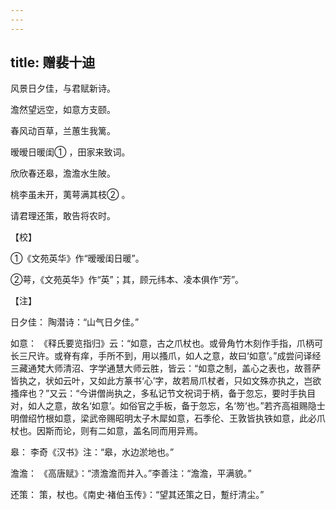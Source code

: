 ```yaml
---
---
---
```

title: 赠裴十迪
---




风景日夕佳，与君赋新诗。

澹然望远空，如意方支颐。

春风动百草，兰蕙生我篱。

暧暧日暖闺① ，田家来致词。

欣欣春还皋，澹澹水生陂。

桃李虽未开，荑萼满其枝② 。

请君理还策，敢告将农时。

【校】

①《文苑英华》作“暧暧闺日暖”。

②萼，《文苑英华》作“英”；其，顾元纬本、凌本俱作“芳”。

【注】

日夕佳： 陶潜诗：“山气日夕佳。”

如意： 《释氏要览指归》云：“如意，古之爪杖也。或骨角竹木刻作手指，爪柄可长三尺许。或脊有痒，手所不到，用以搔爪，如人之意，故曰‘如意’。”成尝问译经三藏通梵大师清沼、字学通慧大师云胜，皆云：“如意之制，盖心之表也，故菩萨皆执之，状如云叶，又如此方篆书‘心’字，故若局爪杖者，只如文殊亦执之，岂欲搔痒也？”又云：“今讲僧尚执之，多私记节文祝词于柄，备于忽忘，要时手执目对，如人之意，故名‘如意’。如俗官之手板，备于忽忘，名‘笏’也。”若齐高祖赐隐士明僧绍竹根如意，梁武帝赐昭明太子木犀如意，石季伦、王敦皆执铁如意，此必爪杖也。因斯而论，则有二如意，盖名同而用异焉。

皋： 李奇《汉书》注：“皋，水边淤地也。”

澹澹： 《高唐赋》：“溃澹澹而并入。”李善注：“澹澹，平满貌。”

还策： 策，杖也。《南史·褚伯玉传》：“望其还策之日，蹔纡清尘。”